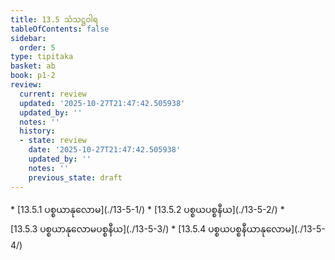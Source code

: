 ```yaml
---
title: 13.5 သံသဋ္ဌဝါရ
tableOfContents: false
sidebar:
  order: 5
type: tipitaka
basket: ab
book: p1-2
review:
  current: review
  updated: '2025-10-27T21:47:42.505938'
  updated_by: ''
  notes: ''
  history:
  - state: review
    date: '2025-10-27T21:47:42.505938'
    updated_by: ''
    notes: ''
    previous_state: draft
---
```



<ReviewStatus review={frontmatter.review} showDetails={true} />

<HypothesisAnnotation frontmatter={frontmatter} />

<DynamicBreadcrumb />



<TableOfContents book="p1-2" section="13.5">
* [13.5.1 ပစ္စယာနုလောမ](./13-5-1/)
* [13.5.2 ပစ္စယပစ္စနီယ](./13-5-2/)
* [13.5.3 ပစ္စယာနုလောမပစ္စနီယ](./13-5-3/)
* [13.5.4 ပစ္စယပစ္စနီယာနုလောမ](./13-5-4/)
</TableOfContents>